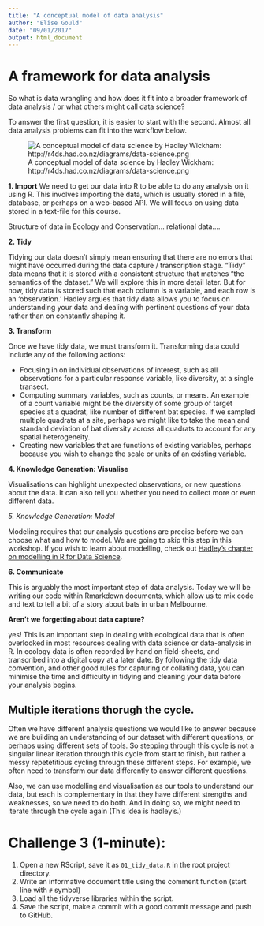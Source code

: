 ```yaml
---
title: "A conceptual model of data analysis"
author: "Elise Gould"
date: "09/01/2017"
output: html_document
---
```


# A framework for data analysis

So what is data wrangling and how does it fit into a broader framework of data analysis / or what others might call data science?

To answer the first question, it is easier to start with the second. Almost all data analysis problems can fit into the workflow below.

![A conceptual model of data science by Hadley Wickham: http://r4ds.had.co.nz/diagrams/data-science.png](../assets/data-science.png)

**1. Import** We need to get our data into R to be able to do any analysis on it using R. This involves importing the data, which is usually stored in a file, database, or perhaps on a web-based API. We will focus on using data stored in a text-file for this course.

Structure of data in Ecology and Conservation... relational data.... 

**2. Tidy** 

Tidying our data doesn't simply mean ensuring that there are no errors that might have occurred during the data capture / transcription stage. "Tidy" data means that it is stored with a consistent structure that matches "the semantics of the dataset." We will explore this in more detail later. But for now, tidy data is stored such that each column is a variable, and each row is an 'observation.' Hadley argues that tidy data allows you to focus on understanding your data and dealing with pertinent questions of your data rather than on constantly shaping it.


**3. Transform**

Once we have tidy data, we must transform it. Transforming data could include any of the following actions:

- Focusing in on individual observations of interest, such as all observations for a particular response variable, like diversity, at a single transect.
- Computing summary variables, such as counts, or means. An example of a count variable might be the diversity of some group of target species at a quadrat, like number of different bat species. If we sampled multiple quadrats at a site, perhaps we might like to take the mean and standard deviation of bat diversity across all quadrats to account for any spatial heterogeneity.
- Creating new variables that are functions of existing variables, perhaps because you wish to change the scale or units of an existing variable.

**4. Knowledge Generation: Visualise**

Visualisations can highlight unexpected observations, or new questions about the data. It can also tell you whether you need to collect more or even different data. 

*5. Knowledge Generation: Model*

Modeling requires that our analysis questions are precise before we can choose what and how to model. We are going to skip this step in this workshop. If you wish to learn about modelling, check out  [Hadley's chapter on modelling in R for Data Science](http://r4ds.had.co.nz/model-intro.html).

**6. Communicate**

This is arguably the most important step of data analysis. Today we will be writing our code within Rmarkdown documents, which allow us to mix code and text to tell a bit of a story about bats in urban Melbourne.

**Aren't we forgetting about data capture?**

yes! This is an important step in dealing with ecological data that is often overlooked in most resources dealing with data science or data-analysis in R. In ecology data is often recorded by hand on field-sheets, and transcribed into a digital copy at a later date. By following the tidy data convention, and other good rules for capturing or collating data, you can minimise the time and difficulty in tidying and cleaning your data before your analysis begins.


##  Multiple iterations thorugh the cycle.

Often we have different analysis questions we would like to answer because we are building an understanding of our dataset with different questions, or perhaps using different sets of tools. So stepping through this cycle is not a singular linear iteration through this cycle from start to finish, but rather a messy repetetitious cycling through these different steps. For example, we often need to transform our data differently to answer different questions.

Also, we can use modelling and visualisation as our tools to understand our data, but each is complementary in that they have different strengths and weaknesses, so we need to do both. And in doing so, we might need to iterate through the cycle again (This idea is hadley's.)


# Challenge 3 (1-minute):

1. Open a new RScript, save it as `01_tidy_data.R` in the root project directory.
2. Write an informative document title using the comment function (start line with `#` symbol)
3. Load all the tidyverse libraries within the script.
4. Save the script, make a commit with a good commit message and push to GitHub.
